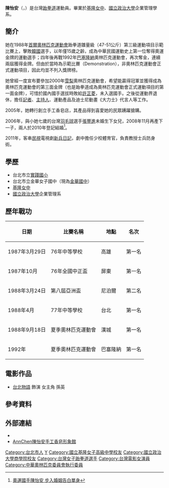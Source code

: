 {{NoteTA|G1=地名}}
{{Infobox sportsperson
| name             =陳怡安
| image            =
| real_name=陳怡安
| romanizedname    =Chen Yi-An
| nationality      ={{ROC-TWN}}
| national_team    ={{TPE}}
| birth_date       ={{Birth date and age|year=1973|month=2|day=7}}
| birth_place      ={{ROC-TWN}}[[臺北市|臺北市]]
| death_date       =
| death_place      =
| resting_place    =
| residence        ={{TWN}}
| education        =國立政治大學企業管理學系
| alma_mater       =國立基隆女子高級中學<br/>國立政治大學
| years_active     =1987年－
| height           ={{height|m=1.78}}
| weight           = 
| spouse           ={{marriage|張豐進|2010年}}
| country          ={{ROC-TWN}}
| sport            =跆拳道
| rank             =
| collegeteam      =國立政治大學
| team             =
| coach            =
| retired          =1999年
| worlds           =
| regionals        =
| nationals        =
| olympics         =
| highestranking   =
| medaltemplates=
{{MedalCount|type=國際運動賽會
|世界跆拳道錦標賽|0|1|1
|跆拳道世界盃|1|1|1
|亞洲運動會|1|0|0
|亞洲跆拳道錦標賽|2|0|0
}}
{{MedalCountry|{{TPE}}}}
{{MedalSport|女子跆拳道}}
{{MedalCompetition|夏季奧林匹克運動會（Demonstration）}}
{{MedalGold|[[1988年夏季奧林匹克運動會|1988年]]韓國漢城|雛量級}}
{{MedalGold|[[1992年夏季奧林匹克運動會|1992年]]西班牙加泰隆尼亞巴塞隆納|雛量級}}
{{MedalCompetition|世界跆拳道錦標賽}}
{{MedalBronze|1989年韓國漢城|Bantamweight}}
{{MedalSilver|1991年希臘雅典|Lightweight}}
{{MedalCompetition|跆拳道世界盃}}
{{MedalSilver|1990年西班牙馬德里|-60kg}}
{{MedalGold|1991年克羅埃西亞札格雷布|-60kg}}
{{MedalBronze|1994年英屬開曼群島喬治鎮|-60kg}}
{{MedalCompetition|美國跆拳道公開賽}}
{{MedalGold|1992年美國科羅拉多州帕索郡|-60kg}}
{{MedalCompetition|亞洲跆拳道錦標賽}}
{{MedalGold|1994年菲律賓馬尼拉|-60kg}}
{{MedalGold|1998年越南胡志明市|-60kg}}
{{MedalCompetition|亞洲運動會}}
{{MedalGold|1998年泰國曼谷|-55kg}}
| show-medals=
| updated=2022年2月19日
}}
'''陳怡安'''（{{lang-en|Chen Yi-An}}，{{bd|1973年|2月7日||}}）是台灣[[跆拳道|跆拳道]]運動員。畢業於[[基隆女中|基隆女中]]、[[國立政治大學|國立政治大學]]企業管理學系。

==簡介==
她在1988年[[首爾|首爾]][[奧林匹克運動會|奧林匹克運動會]]跆拳道雛量級（47-51公斤）第三級運動項目示範比賽上，擊敗[[韓國|韓國]]選手，以年僅15歲之齡，成為中華民國運動史上第一位奪得奧運金牌的運動選手；四年後再戰1992年[[巴塞隆納|巴塞隆納]]奧林匹克運動會，再次奪金，連續兩屆獲得金牌。但由於當時為示範比賽（Demonstration），非奧林匹克運動會正式運動項目，因此均並不列入獎牌榜。

她曾經一度宣布要參加2000年[[悉尼|雪梨]]奧林匹克運動會，希望能贏得冠軍並獲得成為奧林匹克運動會的第三面金牌（也是跆拳道成為奧林匹克運動會正式運動項目的第一面金牌），可惜於國內國手選拔時敗給[[許芷菱|許芷菱]]，未入選國手。之後從運動界退休，擔任[[記者|記者]]、[[主持人|主持人]]、運動產品及迪士尼動畫《大力士》代言人等工作。

2005年，她轉行創立手工香皂店，其產品得到喜愛她的民眾踴躍搶購。

2006年，與小她七歲的台灣[[羽毛球|羽毛球]]選手[[張豐進|張豐進]]未婚生下女兒，2008年11月再產下一子，兩人於2010年登記結婚<ref>[http://tw.myblog.yahoo.com/yahoo-godfather/article?mid=19723 奧運國手陳怡安  步入婚姻告白單身]{{dead link|date=April 2015}}</ref>。

2011年，客串[[民視|民視]]電視劇[[新兵日記|新兵日記]]，劇中擔任少校體育官，負責教授士兵防身術。

==學歷==
*台北市立[[實踐國小|實踐國小]]
*台北市立金華女子國中（現為[[金華國中|金華國中]]）
*[[基隆女中|基隆女中]]
*[[國立政治大學|國立政治大學]]企業管理系

==歷年戰功==
{| class="wikitable"
|-
!日期
!比賽名稱
!地點
!名次
|-
|1987年3月29日
|76年中等學校
|高雄
|第一名
|-
|1987年10月
|76年全國中正盃
|屏東
|第一名
|-
|1988年3月24日
|第八屆亞洲盃
|尼泊爾
|第二名
|-
|1988年4月
|77年中等學校
|台北
|第一名
|-
|1988年9月18日
|夏季奧林匹克運動會
|漢城
|第一名
|-
|1992年
|夏季奧林匹克運動會
|巴塞隆納
|第一名
|}

==電影作品==
*[[台北物語|台北物語]] 飾演 女主角 孫英

== 參考資料 ==
{{Reflist}}

== 外部連結 ==
*{{IOC profile|id=yi-an-chen}}
*[http://www.annchen.com.tw/ AnnChen陳怡安手工香皂形象館]

{{DEFAULTSORT:Chen陳}}

[[Category:台北市人|Category:台北市人]]
[[Category:陳姓|Y]]
[[Category:國立基隆女子高級中學校友|Category:國立基隆女子高級中學校友]]
[[Category:國立政治大學商學院校友|Category:國立政治大學商學院校友]]
[[Category:台灣女子跆拳道選手|Category:台灣女子跆拳道選手]]
[[Category:台灣電影女演員|Category:台灣電影女演員]]
[[Category:中華奧林匹克委員會執行委員|Category:中華奧林匹克委員會執行委員]]